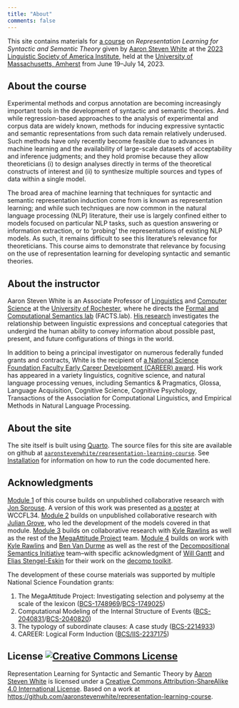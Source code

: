 ```yaml
---
title: "About"
comments: false
---
```


This site contains materials for [a course](https://blogs.umass.edu/lingstitute2023/courses/representation-learning-for-syntactic-and-semantic-theory/) on *Representation Learning for Syntactic and Semantic Theory* given by [Aaron Steven White](http://aaronstevenwhite.io/) at the [2023 Linguistic Society of America Institute](https://blogs.umass.edu/lingstitute2023), held at the [University of Massachusetts, Amherst](https://www.umass.edu/) from June 19–July 14, 2023. 

## About the course

Experimental methods and corpus annotation are becoming increasingly important tools in the development of syntactic and semantic theories. And while regression-based approaches to the analysis of experimental and corpus data are widely known, methods for inducing expressive syntactic and semantic representations from such data remain relatively underused. Such methods have only recently become feasible due to advances in machine learning and the availability of large-scale datasets of acceptability and inference judgments; and they hold promise because they allow theoreticians (i) to design analyses directly in terms of the theoretical constructs of interest and (ii) to synthesize multiple sources and types of data within a single model.

The broad area of machine learning that techniques for syntactic and semantic representation induction come from is known as representation learning; and while such techniques are now common in the natural language processing (NLP) literature, their use is largely confined either to models focused on particular NLP tasks, such as question answering or information extraction, or to ‘probing’ the representations of existing NLP models. As such, it remains difficult to see this literature’s relevance for theoreticians. This course aims to demonstrate that relevance by focusing on the use of representation learning for developing syntactic and semantic theories.

## About the instructor

Aaron Steven White is an Associate Professor of [Linguistics](http://www.sas.rochester.edu/lin/) and [Computer Science](https://www.cs.rochester.edu/) at the [University of Rochester](https://rochester.edu/), where he directs the [Formal and Computational Semantics lab](http://factslab.io/) (FACTS.lab). [His research](http://aaronstevenwhite.io/research) investigates the relationship between linguistic expressions and conceptual categories that undergird the human ability to convey information about possible past, present, and future configurations of things in the world. 

In addition to being a principal investigator on numerous federally funded grants and contracts, White is the recipient of [a National Science Foundation Faculty Early Career Development (CAREER) award](https://www.nsf.gov/awardsearch/showAward?AWD_ID=2237175). His work has appeared in a variety linguistics, cognitive science, and natural language processing venues, including Semantics & Pragmatics, Glossa, Language Acquisition, Cognitive Science, Cognitive Psychology, Transactions of the Association for Computational Linguistics, and Empirical Methods in Natural Language Processing.

## About the site

The site itself is built using [Quarto](https://quarto.org/). The source files for this site are available on github at [`aaronstevenwhite/representation-learning-course`](https://github.com/aaronstevenwhite/representation-learning-course). See [Installation](installation.qmd) for information on how to run the code documented here.

## Acknowledgments

[Module 1](island-effects/) of this course builds on unpublished collaborative research with [Jon Sprouse](https://www.jonsprouse.com/). A version of this work was presented as [a poster](http://aaronstevenwhite.io/presentations/posters/white_sprouse_wccfl34_poster.pdf) at WCCFL34. [Module 2](projective-content/) builds on unpublished collaborative research with [Julian Grove](https://juliangrove.github.io/), who led the development of the models covered in that module. [Module 3](selection/) builds on collaborative research with [Kyle Rawlins](https://rawlins.io/) as well as the rest of the [MegaAttitude Project](http://megaattitude.io/) team. [Module 4](thematic-roles/) builds on work with [Kyle Rawlins](https://rawlins.io/) and [Ben Van Durme](https://www.cs.jhu.edu/~vandurme/) as well as the rest of the [Decompositional Semantics Initiative](http://decomp.io/) team–with specific acknowledgment of [Will Gantt](https://wgantt.github.io/) and [Elias Stengel-Eskin](https://esteng.github.io/) for their work on the [decomp toolkit](https://github.com/decompositional-semantics-initiative/decomp).

The development of these course materials was supported by multiple National Science Foundation grants:

1. The MegaAttitude Project: Investigating selection and polysemy at the scale of the lexicon ([BCS-1748969](https://www.nsf.gov/awardsearch/showAward?AWD_ID=1748969)/[BCS-1749025](https://www.nsf.gov/awardsearch/showAward))
2. Computational Modeling of the Internal Structure of Events ([BCS-2040831](https://www.nsf.gov/awardsearch/showAward?AWD_ID=2040831)/[BCS-2040820](https://www.nsf.gov/awardsearch/showAward?AWD_ID=2040820))
3. The typology of subordinate clauses: A case study ([BCS-2214933](https://nsf.gov/awardsearch/showAward?AWD_ID=2214933))
4. CAREER: Logical Form Induction ([BCS/IIS-2237175](https://www.nsf.gov/awardsearch/showAward?AWD_ID=2237175))

## License <a rel="license" href="http://creativecommons.org/licenses/by-sa/4.0/"><img alt="Creative Commons License" style="border-width:0" src="https://i.creativecommons.org/l/by-sa/4.0/80x15.png" /></a>

<span xmlns:dct="http://purl.org/dc/terms/" href="http://purl.org/dc/dcmitype/Text" property="dct:title" rel="dct:type">Representation Learning for Syntactic and Semantic Theory</span> by <a xmlns:cc="http://creativecommons.org/ns#" href="http://aaronstevenwhite.io" property="cc:attributionName" rel="cc:attributionURL">Aaron Steven White</a> is licensed under a <a rel="license" href="http://creativecommons.org/licenses/by-sa/4.0/">Creative Commons Attribution-ShareAlike 4.0 International License</a>. Based on a work at <a xmlns:dct="http://purl.org/dc/terms/" href="https://github.com/aaronstevenwhite/representation-learning-course" rel="dct:source">https://github.com/aaronstevenwhite/representation-learning-course</a>.